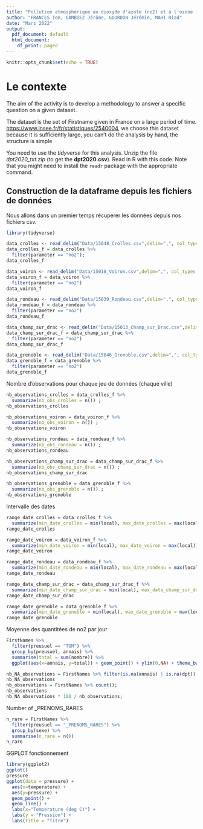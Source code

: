 ```yaml
---
title: "Pollution atmosphérique au dioxyde d'azote (no2) et à l'ozone (o3) ? dans le bassin grenoblois"
author: "FRANCES Tom, GAMBIEZ Jérôme, GOURDON Jérémie, MAHI Riad"
date: "Mars 2022"
output:
  pdf_document: default
  html_document:
    df_print: paged
---
```


```r
knitr::opts_chunk$set(echo = TRUE)
```
# Le contexte
The aim of the activity is to develop a methodology to answer a specific question on a given dataset. 

The dataset is the set of Firstname given in France on a large period of time. 
[https://www.insee.fr/fr/statistiques/2540004](https://www.insee.fr/fr/statistiques/fichier/2540004/dpt2020_txt.zip), we choose this dataset because it is sufficiently large, you can't do the analysis by hand, the structure is simple


You need to use the _tidyverse_ for this analysis. Unzip the file _dpt2020_txt.zip_ (to get the **dpt2020.csv**). Read in R with this code. Note that you might need to install the `readr` package with the appropriate command.

## Construction de la dataframe depuis les fichiers de données

Nous allons dans un premier temps récuperer les données depuis nos fichiers csv. 

```r
library(tidyverse)

data_crolles <- read_delim("Data/15048_Crolles.csv",delim=",", col_types = "ccTcdc")
data_crolles_f = data_crolles %>%
  filter(parameter == "no2");
data_crolles_f

data_voiron <- read_delim("Data/15018_Voiron.csv",delim=",", col_types = "ccTcdc")
data_voiron_f = data_voiron %>%
  filter(parameter == "no2")
data_voiron_f

data_rondeau <- read_delim("Data/15039_Rondeau.csv",delim=",", col_types = "ccTcdc")
data_rondeau_f = data_rondeau %>%
  filter(parameter == "no2")
data_rondeau_f

data_champ_sur_drac <- read_delim("Data/15013_Champ_sur_Drac.csv",delim=",", col_types = "ccTcdc")
data_champ_sur_drac_f = data_champ_sur_drac %>%
  filter(parameter == "no2")
data_champ_sur_drac_f

data_grenoble <- read_delim("Data/15046_Grenoble.csv",delim=",", col_types = "ccTcdc")
data_grenoble_f = data_grenoble %>%
  filter(parameter == "no2")
data_grenoble_f

```
Nombre d'observations pour chaque jeu de données (chaque ville)

```r
nb_observations_crolles = data_crolles_f %>% 
  summarize(nb_obs_crolles = n()) ;
nb_observations_crolles

nb_observations_voiron = data_voiron_f %>%
  summarize(nb_obs_voiron = n()) ;
nb_observations_voiron

nb_observations_rondeau = data_rondeau_f %>%
  summarize(nb_obs_rondeau = n()) ;
nb_observations_rondeau

nb_observations_champ_sur_drac = data_champ_sur_drac_f %>%
  summarize(nb_obs_champ_sur_drac = n()) ;
nb_observations_champ_sur_drac

nb_observations_grenoble = data_grenoble_f %>%
  summarize(nb_obs_grenoble = n()) ;
nb_observations_grenoble

```

Intervalle des dates

```r

range_date_crolles = data_crolles_f %>% 
  summarize(min_date_crolles = min(local), max_date_crolles = max(local)) ;
range_date_crolles

range_date_voiron = data_voiron_f %>%
  summarize(min_date_voiron = min(local), max_date_voiron = max(local)) ;
range_date_voiron

range_date_rondeau = data_rondeau_f %>%
  summarize(min_date_rondeau = min(local), max_date_rondeau = max(local)) ;
range_date_rondeau

range_date_champ_sur_drac = data_champ_sur_drac_f %>%
  summarize(min_date_champ_sur_drac = min(local), max_date_champ_sur_drac = max(local)) ;
range_date_champ_sur_drac

range_date_grenoble = data_grenoble_f %>%
  summarize(min_date_grenoble = min(local), max_date_grenoble = max(local)) ;
range_date_grenoble


```

Moyenne des quantitées de no2 par jour


```r
FirstNames %>% 
  filter(preusuel == "TOM") %>% 
  group_by(preusuel, annais) %>% 
  summarise(total = sum(nombre)) %>%
  ggplot(aes(x=annais, y=total)) + geom_point() + ylim(0,NA) + theme_bw();

```
```r
nb_NA_observations = FirstNames %>% filter(is.na(annais) | is.na(dpt)) %>% count();
nb_NA_observations
nb_observations = FirstNames %>% count();
nb_observations
nb_NA_observations * 100 / nb_observations;
```
Number of _PRENOMS_RARES
```r
n_rare = FirstNames %>%
  filter(preusuel == "_PRENOMS_RARES") %>%
  group_by(sexe) %>%
  summarise(n_rare = n())
n_rare
```



GGPLOT fonctionnement
```r
library(ggplot2)
ggplot()
pressure
ggplot(data = pressure) + 
  aes(x=temperature) + 
  aes(y=pressure) + 
  geom_point() + 
  geom_line() +
  labs(x="Temperature (deg C)") +
  labs(y = "Pression") +
  labs(title = "Titre")
```

